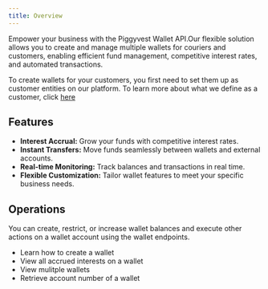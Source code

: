 ```yaml
---
title: Overview
---
```

Empower your business with the Piggyvest Wallet API.Our flexible solution allows you to create and manage multiple wallets for couriers and customers, enabling efficient fund management, competitive interest rates, and automated transactions.

<Note>To create wallets for your customers, you first need to set them up as customer entities on our platform. 
To learn more about what we define as a customer, click [here](/get-started/customers/customer-overview)</Note>

## Features
- **Interest Accrual:** Grow your funds with competitive interest rates.
- **Instant Transfers:** Move funds seamlessly between wallets and external accounts.
- **Real-time Monitoring:** Track balances and transactions in real time.
- **Flexible Customization:** Tailor wallet features to meet your specific business needs.

## Operations
<Tip>You can create, restrict, or increase wallet balances and execute other actions on a wallet account using the wallet endpoints.</Tip>

- Learn how to create a wallet
- View all accrued interests on a wallet
- View mulitple wallets 
- Retrieve account number of a wallet










